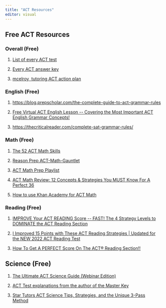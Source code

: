 ```yaml
---
title: "ACT Resources"
editor: visual
---
```


## Free ACT Resources

### Overall (Free)

1.  [List of every ACT test](https://mcelroytutoring.com/lower.php?url=44-official-sat-pdfs-and-82-official-act-pdf-practice-tests-free)

2.  [Every ACT answer key](https://www.prepsharp.com/act-answer-keys/)

3.  [mcelroy  tutoring ACT action plan](https://www.mcelroytutoring.com/blog-post.php?id=1402&title=ACT+Action+Plan%3A+How+to+Study+and+Prepare+for+the+ACT+College+Entrance+Exam)

### English (Free)

1.  <https://blog.prepscholar.com/the-complete-guide-to-act-grammar-rules>

2.  [Free Virtual ACT English Lesson \-- Covering the Most Important ACT English Grammar Concepts!](https://www.youtube.com/watch?v=aG1iEjVZyZY)

3.  <https://thecriticalreader.com/complete-sat-grammar-rules/>

###  Math (Free)

1.  [The 52 ACT Math Skills](https://www.youtube.com/playlist?list=PL2AoJMrlAorzqxnsyxAyCrtPjYpTdUiTt)

2.  [Reason Prep ACT-Math-Gauntlet](https://www.scribd.com/document/412819316/ACT-Math-Gauntlet)

3.  [ACT Math Prep Playlist](https://www.youtube.com/playlist?list=PL2ix4u6yN0jJJGYr0zQVsXY0JozcIDWP9)

4.  [ACT Math Review: 12 Concepts & Strategies You MUST Know For A Perfect 36](https://www.youtube.com/watch?v=cU3Ey6daR8c&t=13s)

5.  [How to use Khan Academy for ACT Math](https://netcollegeprep.com/act-prep-khan-academy/)

### Reading (Free)

1.  [IMPROVE Your ACT READING Score \-- FAST! The 4 Strategy Levels to DOMINATE the ACT Reading Section](https://www.youtube.com/watch?v=-Q5ZW0EK25w)

2.  [I Improved 15 Points with These ACT Reading Strategies \| Updated for the NEW 2022 ACT Reading Test](https://www.youtube.com/watch?v=L2KC738sEvI)

3.  [How To Get A PERFECT Score On The ACT® Reading Section!!](https://www.youtube.com/watch?v=_O1T_J3lDbA)

## Science (Free)

1.  [The Ultimate ACT Science Guide (Webinar Edition)](https://www.youtube.com/playlist?list=PLOpq-R2ygzqm3ixThIVr4mRxpC3Zga1Kg)

2.  [ACT Test explanations from the author of the Master Key](https://masterkeyactsat.com/act-videos/act-science/)

3.  [Star Tutors ACT Science Tips, Strategies, and the Unique 3-Pass Method](https://www.youtube.com/watch?v=WEYj7KDazvk)
